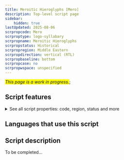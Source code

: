 ```yaml
---
title: Meroitic Hieroglyphs [Mero]
description: Top-level script page
sidebar:
    hidden: true
lastUpdated: 2025-08-06
scrpropcode: Mero
scrproptype: logo-syllabary
scrpropname: Meroitic Hieroglyphs
scrpropstatus: Historical
scrpropregion: Middle Eastern
scrpropdirection: vertical (RTL)
scrpropbaseline: bottom
scrpropcase: no
scrpropwspace: unspecified
---
```


<span style='background-color:yellow'>_This page is a work in progress._</span>;


## Script features

<details>
<summary> See all script properties: code, region, status and more</summary>
<ScriptInfo />
</details>

## Languages that use this script

<WsList script='Mero' wsMax='5' />

## Script description

To be completed...

